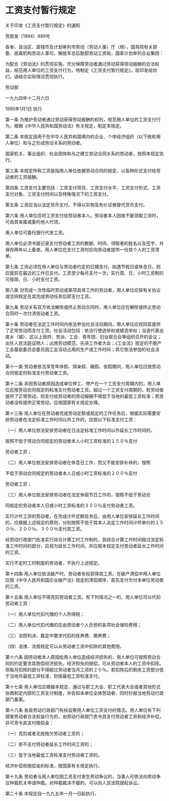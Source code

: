 # 工资支付暂行规定

关于印发《工资支付暂行规定》的通知

劳部发〔1994〕489号

各省、自治区、直辖市及计划单列市劳动（劳动人事）厅（局），国务院有关部委、直属机构劳动人事司，解放军总后勤部劳动工资局，国家计划单列企业集团：

为配合《劳动法》的贯彻实施，充分保障劳动者通过劳动获得劳动报酬的合法权益，规范用人单位的工资支付行为，特制定《工资支付暂行规定》。现印发给你们，请结合实际情况贯彻执行。

劳动部

一九九四年十二月六日

1995年1月1日 执行

  

第一条 为维护劳动者通过劳动获得劳动报酬的权利，规范用人单位的工资支付行为，根据《中华人民共和国劳动法》有关规定，制定本规定。

第二条 本规定适用于在中华人民共和国境内的企业、个体经济组织（以下统称用人单位）和与之形成劳动关系的劳动者。

国家机关、事业组织、社会团体和与之建立劳动合同关系的劳动者，依照本规定执行。

第三条 本规定所称工资是指用人单位依据劳动合同的规定，以各种形式支付给劳动者的工资报酬。

第四条 工资支付主要包括：工资支付项目、工资支付水平、工资支付形式、工资支付对象、工资支付时间以及特殊情况下的工资支付。

第五条 工资应当以法定货币支付。不得以实物及有价证券替代货币支付。

第六条 用人单位应将工资支付给劳动者本人。劳动者本人因故不能领取工资时，可由其亲属或委托他人代领。

用人单位可委托银行代发工资。

用人单位必须书面记录支付劳动者工资的数额、时间、领取者的姓名以及签字，并保存两年以上备查。用人单位在支付工资时应向劳动者提供一份其个人的工资清单。

第七条 工资必须在用人单位与劳动者约定的日期支付。如遇节假日或休息日，则应提前在最近的工作日支付。工资至少每月支付一次，实行周、日、小时工资制的可按周、日、小时支付工资。

第八条 对完成一次性临时劳动或某项具体工作的劳动者，用人单位应按有关协议或合同规定在其完成劳动任务后即支付工资。

第九条 劳动关系双方依法解除或终止劳动合同时，用人单位应在解除或终止劳动合同时一次付清劳动者工资。

第十条 劳动者在法定工作时间内依法参加社会活动期间，用人单位应视同其提供了正常劳动而支付工资。社会活动包括：依法行使选举权或被选举权；当选代表出席乡（镇）、区以上政府、党派、工会、青年团、妇女联合会等组织召开的会议；出任人民法庭证明人；出席劳动模范、先进工作者大会；《工会法》规定的不脱产工会基层委员会委员因工会活动占用的生产或工作时间；其它依法参加的社会活动。

第十一条 劳动者依法享受年休假、探亲假、婚假、丧假期间，用人单位应按劳动合同规定的标准支付劳动者工资。

第十二条 非因劳动者原因造成单位停工、停产在一个工资支付周期内的，用人单位应按劳动合同规定的标准支付劳动者工资。超过一个工资支付周期的，若劳动者提供了正常劳动，则支付给劳动者的劳动报酬不得低于当地的最低工资标准；若劳动者没有提供正常劳动，应按国家有关规定办理。

第十三条 用人单位在劳动者完成劳动定额或规定的工作任务后，根据实际需要安排劳动者在法定标准工作时间以外工作的，应按以下标准支付工资：

（一）用人单位依法安排劳动者在日法定标准工作时间以外延长工作时间的，

按照不低于劳动合同规定的劳动者本人小时工资标准的１５０％支付

劳动者工资；

（二）用人单位依法安排劳动者在休息日工作，而又不能安排补休的，按照

不低于劳动合同规定的劳动者本人日或小时工资标准的２００％支付

劳动者工资；

（三）用人单位依法安排劳动者在法定休假节日工作的，按照不低于劳动合

同规定的劳动者本人日或小时工资标准的３００％支付劳动者工资。

实行计件工资的劳动者，在完成计件定额任务后，由用人单位安排延长工作时间的，应根据上述规定的原则，分别按照不低于其本人法定工作时间计件单价的１５０％、２００％、３００％支付其工资。

经劳动行政部门批准实行综合计算工时工作制的，其综合计算工作时间超过法定标准工作时间的部分，应视为延长工作时间，并应按本规定支付劳动者延长工作时间的工资。

实行不定时工时制度的劳动者，不执行上述规定。

第十四条 用人单位依法破产时，劳动者有权获得其工资。在破产清偿中用人单位应按《中华人民共和国企业破产法》规定的清偿顺序，首先支付欠付本单位劳动者的工资。

第十五条 用人单位不得克扣劳动者工资。有下列情况之一的，用人单位可以代扣劳动者工资：

（一）用人单位代扣代缴的个人所得税；

（二）用人单位代扣代缴的应由劳动者个人负担的各项社会保险费用；

（三）法院判决、裁定中要求代扣的抚养费、赡养费；

（四）法律、法规规定可以从劳动者工资中扣除的其他费用。

第十六条 因劳动者本人原因给用人单位造成经济损失的，用人单位可按照劳动合同的约定要求其赔偿经济损失。经济损失的赔偿，可从劳动者本人的工资中扣除。但每月扣除的部分不得超过劳动者当月工资的２０％。若扣除后的剩余工资部分低于当地月最低工资标准，则按最低工资标准支付。

第十七条 用人单位应根据本规定，通过与职工大会、职工代表大会或者其他形式协商制定内部的工资支付制度，并告知本单位全体劳动者，同时抄报当地劳动行政部门备案。

第十八条 各级劳动行政部门有权监察用人单位工资支付的情况。用人单位有下列侵害劳动者合法权益行为的，由劳动行政部门责令其支付劳动者工资和经济补偿，并可责令其支付赔偿金：

（一）克扣或者无故拖欠劳动者工资的；

（二）拒不支付劳动者延长工作时间工资的；

（三）低于当地最低工资标准支付劳动者工资的。

经济补偿和赔偿金的标准，按国家有关规定执行。

第十九条 劳动者与用人单位因工资支付发生劳动争议的，当事人可依法向劳动争议仲裁机关申请仲裁。对仲裁裁决不服的，可以向人民法院提起诉讼。

第二十条 本规定自一九九五年一月一日起执行。
